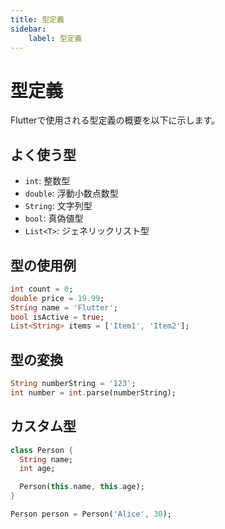 ```yaml
---
title: 型定義
sidebar:
    label: 型定義
---
```


# 型定義

Flutterで使用される型定義の概要を以下に示します。

## よく使う型
- `int`: 整数型
- `double`: 浮動小数点数型
- `String`: 文字列型
- `bool`: 真偽値型
- `List<T>`: ジェネリックリスト型

## 型の使用例

```dart
int count = 0;
double price = 19.99;
String name = 'Flutter';
bool isActive = true;
List<String> items = ['Item1', 'Item2'];
```

## 型の変換

```dart
String numberString = '123';
int number = int.parse(numberString);
```

## カスタム型

```dart
class Person {
  String name;
  int age;

  Person(this.name, this.age);
}

Person person = Person('Alice', 30);
```
